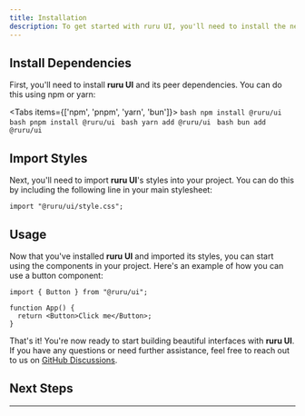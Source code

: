 ```yaml
---
title: Installation
description: To get started with ruru UI, you'll need to install the necessary dependencies and set up your project structure. This guide will walk you through the process step by step.
---
```




## Install Dependencies

First, you'll need to install **ruru UI** and its peer dependencies. You can do this using npm or yarn:

<Tabs items={['npm', 'pnpm', 'yarn', 'bun']}>
  <Tab value="npm">
    ```bash
    npm install @ruru/ui
    ```
  </Tab>
  <Tab value="pnpm">
    ```bash
    pnpm install @ruru/ui
    ```
  </Tab>
  <Tab value="yarn">
    ```bash
    yarn add @ruru/ui
    ```
  </Tab>
  <Tab value="bun">
    ```bash
    bun add @ruru/ui
    ```
  </Tab>
</Tabs>

## Import Styles

Next, you'll need to import **ruru UI**'s styles into your project. You can do this by including the following line in your main stylesheet:

```tsx title="layout.tsx"
import "@ruru/ui/style.css";
```

## Usage

Now that you've installed **ruru UI** and imported its styles, you can start using the components in your project. Here's an example of how you can use a button component:

```tsx title="App.tsx"
import { Button } from "@ruru/ui";

function App() {
  return <Button>Click me</Button>;
}
```

That's it! You're now ready to start building beautiful interfaces with **ruru UI**. If you have any questions or need further assistance, feel free to reach out to us on [GitHub Discussions](https://github.com/ruru-m07/ruru-ui/discussions/3).

## Next Steps

<Cards>
  <Card
    href="/docs/components"
    title="Explore the Components"
    description="Discover all the components and features ruru UI has to offer."
  />
    <Card
        href="/docs/examples"
        title="View the Examples"
        description="Explore the examples to see ruru UI in action and get inspired."
    />
    <Card
        href="/docs/contributing"
        title="Contribute to the Library"
        description="Help make ruru UI even better by contributing to the library."
    />
</Cards>

---
